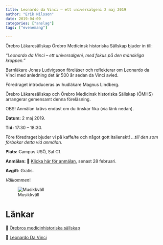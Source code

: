 ```yaml
---
title: Leonardo da Vinci – ett universalgeni 2 maj 2019
author: "Erik Nilsson"
date: 2019-04-09
categories: ["anslag"]
tags: ["evenemang"]

---
```


Örebro Läkaresällskap Örebro Medicinsk historiska Sällskap bjuder in till:

_"Leonardo da Vinci – ett universalgeni, med fokus på den mänskliga kroppen.”_


Barnläkare Jonas Ludvigsson föreläser och reflekterar om Leonardo da Vinci med anledning det är 500 år sedan da Vinci avled.

Föredraget introduceras av hudläkare Magnus Lindberg.

Örebro Läkaresällskap och Örebro Medicinsk historiska Sällskap (ÖMHS) arrangerar gemensamt denna föreläsning. 


OBS! Anmälan krävs endast om du önskar fika (via länk nedan).

**Datum:** 2 maj 2019. 

**Tid:** 17:30 – 18:30.

Före föredraget bjuder vi på kaffe/te och något gott italienskt! _...till den som förbokar detta vid anmälan_.

**Plats:** Campus USÖ, Sal C1.

**Anmälan:** &#x1F517; [Klicka här för anmälan](https://forms.gle/NEBz21ivzX7uLN7j8), senast 28 februari.

**Avgift:** Gratis.

<!-- **Avgift:** Swisha 50 kr till 0730-296318 i samband med anmälan! Märk inbetalningen med "ditt namn + ÖLS”. -->

_Välkommen_!

![Musikkväll](/media/2019-leonardo.png)

# Länkar

&#x1F517;  [Örebros medicinhistoriska sällskap](https://www.facebook.com/mforebro/photos/%C3%B6rebros-medicinhistoriska-s%C3%A4llskap-bjuder-in-till-ytterligare-en-f%C3%B6rel%C3%A4sning-den/2348750148529626/)

&#x1F517;  [Leonardo Da Vinci](https://sv.wikipedia.org/wiki/Leonardo_da_Vinci)

<!-- ![Örebro konserthus år 1940](/media/orebro_konserthus_1940.jpg) -->
